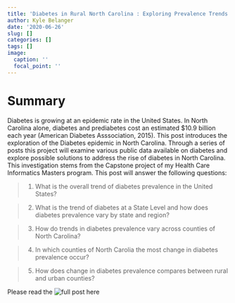 ```yaml
---
title: 'Diabetes in Rural North Carolina : Exploring Prevalence Trends'
author: Kyle Belanger
date: '2020-06-26'
slug: []
categories: []
tags: []
image:
  caption: ''
  focal_point: ''
---
```


# Summary 

Diabetes is growing at an epidemic rate in the United States. In North Carolina alone, diabetes and prediabetes cost an estimated $10.9 billion each year (American Diabetes Asssociation, 2015). This post introduces the exploration of the Diabetes epidemic in North Carolina. Through a series of posts this project will examine various public data available on diabetes and explore possible solutions to address the rise of diabetes in North Carolina. This investigation stems from the Capstone project of my Health Care Informatics Masters program. This post will answer the following questions:

> 1. What is the overall trend of diabetes prevalence in the United States?

> 2. What is the trend of diabetes at a State Level and how does diabetes prevalence vary by state and region?

> 3. How do trends in diabetes prevalence vary across counties of North Carolina?

> 4. In which counties of North Carolia the most change in diabetes prevalence occur?

> 5. How does change in diabetes prevalence compares between rural and urban counties?

Please read the ![full post here](https://kyleb.rbind.io/post/2020-06-25-diabetes-1/)
